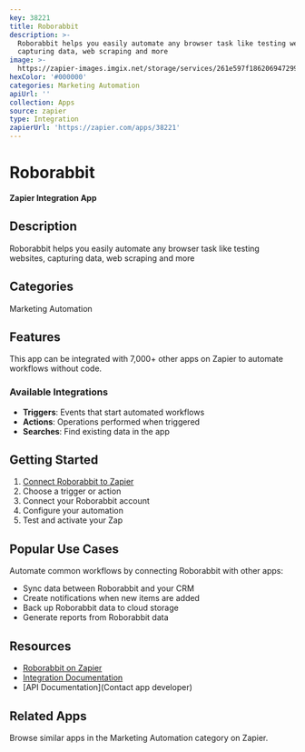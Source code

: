 ```yaml
---
key: 38221
title: Roborabbit
description: >-
  Roborabbit helps you easily automate any browser task like testing websites,
  capturing data, web scraping and more
image: >-
  https://zapier-images.imgix.net/storage/services/261e597f186206947299fafc6d962a39.png?auto=format%2Ccompress&ixlib=python-3.0.0&q=50
hexColor: '#000000'
categories: Marketing Automation
apiUrl: ''
collection: Apps
source: zapier
type: Integration
zapierUrl: 'https://zapier.com/apps/38221'
---
```

# Roborabbit

**Zapier Integration App**

## Description

Roborabbit helps you easily automate any browser task like testing websites, capturing data, web scraping and more

## Categories

Marketing Automation

## Features

This app can be integrated with 7,000+ other apps on Zapier to automate workflows without code.

### Available Integrations

- **Triggers**: Events that start automated workflows
- **Actions**: Operations performed when triggered
- **Searches**: Find existing data in the app

## Getting Started

1. [Connect Roborabbit to Zapier](https://zapier.com/apps/38221)
2. Choose a trigger or action
3. Connect your Roborabbit account
4. Configure your automation
5. Test and activate your Zap

## Popular Use Cases

Automate common workflows by connecting Roborabbit with other apps:

- Sync data between Roborabbit and your CRM
- Create notifications when new items are added
- Back up Roborabbit data to cloud storage
- Generate reports from Roborabbit data

## Resources

- [Roborabbit on Zapier](https://zapier.com/apps/38221)
- [Integration Documentation](https://zapier.com/apps/38221/integrations)
- [API Documentation](Contact app developer)

## Related Apps

Browse similar apps in the Marketing Automation category on Zapier.
